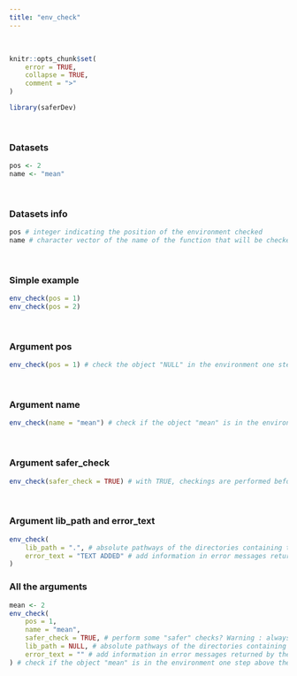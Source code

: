 ---
title: "env_check"
---
<br>

```{r, include = FALSE}
knitr::opts_chunk$set(
    error = TRUE, 
    collapse = TRUE,
    comment = ">"
)
```

```{r setup}
library(saferDev)
```
<br>

### Datasets
```{r}
pos <- 2
name <- "mean"
```
<br>

### Datasets info
```{r}
pos # integer indicating the position of the environment checked
name # character vector of the name of the function that will be checked
```
<br>

### Simple example
```{r}
env_check(pos = 1)
env_check(pos = 2)
```
<br>

### Argument pos
```{r}
env_check(pos = 1) # check the object "NULL" in the environment one step above the env_check() environment
```
<br>

### Argument name
```{r}
env_check(name = "mean") # check if the object "mean" is in the environment one step above the env_check() environment, and if yes, returns if the same name exists in above environments
```
<br>

### Argument safer_check
```{r}
env_check(safer_check = TRUE) # with TRUE, checkings are performed before main code running
```
<br>

### Argument lib_path and error_text
```{r}
env_check(
    lib_path = ".", # absolute pathways of the directories containing the required packages if not in the default directories.
    error_text = "TEXT ADDED" # add information in error messages returned by the function.
)
```

### All the arguments
```{r}
mean <- 2
env_check(
    pos = 1,
    name = "mean",
    safer_check = TRUE, # perform some "safer" checks? Warning : always set this argument to FALSE if all_args_here() is used inside another safer function.
    lib_path = NULL, # absolute pathways of the directories containing the required packages if not in the default directories.
    error_text = "" # add information in error messages returned by the function.
) # check if the object "mean" is in the environment one step above the env_check() environment, and if yes, returns if the same name exists in above environments
```